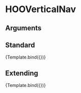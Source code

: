 
<Meta title="Molecules/Menus/HOOVerticalNav" component={HOOVerticalNav} />

# HOOVerticalNav

## Arguments

<ArgsTable of={HOOVerticalNav} />


## Standard
<Canvas>
  <Story 
    name="Standard"
    args = { 
      { navItems: navItems }
    }>
    {Template.bind({})}
  </Story>
</Canvas>

## Extending
<Canvas>
  <Story 
    name="Extending"
    args = { 
     { navItems: navItems, rootElementAttributes: { style: { backgroundColor: "red" } }}
    }>
    {Template.bind({})}
  </Story>
</Canvas>